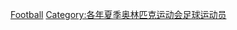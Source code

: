 {{catmore|2004年夏季奥林匹克运动会足球比赛}}
{{Commonscat|2004 Summer Olympics association football players}}

[[Category:2004年夏季奥林匹克运动会运动员|Football]]
[[Category:各年夏季奥林匹克运动会足球运动员|Category:各年夏季奥林匹克运动会足球运动员]]